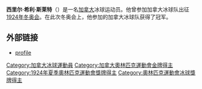 {{MedalTop}}
{{MedalSport |男子[[冰球|冰球]]}}
{{MedalGold | [[1924年冬季奥林匹克运动会|1924年霞慕尼]] | [[1924年冬季奥林匹克运动会冰球比赛|团队比赛]]}}
{{MedalBottom}}
'''西里尔·希利·斯莱特'''（{{bd|1897年|3月27日|1969年|10月26日|catIdx=Slater, Cyril}}）是一名[[加拿大|加拿大]]冰球运动员。他曾参加加拿大冰球队出征[[1924年冬季奥林匹克运动会|1924年冬奥会]]。在此次冬奥会上，他参加的加拿大冰球队获得了冠军。

==外部链接==
*[http://www.databaseolympics.com/players/playerpage.htm?ilkid=SLATECYR01 profile] {{Wayback|url=http://www.databaseolympics.com/players/playerpage.htm?ilkid=SLATECYR01 |date=20160303200111 }}

{{DEFAULTSORT:Slater, Cyril}}
[[Category:加拿大冰球運動員|Category:加拿大冰球運動員]]
[[Category:加拿大奧林匹克運動會金牌得主|Category:加拿大奧林匹克運動會金牌得主]]
[[Category:1924年夏季奧林匹克運動會獎牌得主|Category:1924年夏季奧林匹克運動會獎牌得主]]
[[Category:奧林匹克運動會冰球獎牌得主|Category:奧林匹克運動會冰球獎牌得主]]

{{加拿大小作品}}